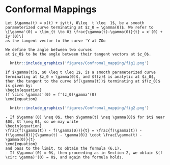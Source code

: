 # Conformal Mappings

```definition
Let $\gamma(t) = x(t) + iy(t), 0\leq  t \leq  1$, be a smooth parameterized curve terminating at $z_0 = \gamma(0)$. We refer to 
\[\gamma'(0) = \lim_{t \to 0} \frac{\gamma(t)-\gamma(0)}{t} = x'(0) + iy'(0)\]
as the tangent vector to the curve 'Y at ZOo
```

```definition
We define the angle between two curves 
at $z_0$ to be the angle between their tangent vectors at $z_O$.
```

```r
  knitr::include_graphics('figures/Confromal_mapping/fig1.png')
```

```theorem
If $\gamma(t)$, $0 \leq t \leq 1$, is a smooth parameterized curve terminating at $z_0 = \gamma(0)$, and $f(z)$ is analytic at $z_0$, then the tangent to the curve $f(\gamma(t))$ terminating at $f(z_0)$ is given by:
\begin{equation}
(f \circ \gamma)'(0) = f'(z_0)\gamma'(0)
\end{equation}
```

```r
  knitr::include_graphics('figures/Confromal_mapping/fig2.png')
```

```proof
- If $\gamma'(0) \neq 0$, then $\gamma(t) \neq \gamma(0)$ for $t$ near $0$, $t \neq 0$, so we may write 
\begin{equation}
\frac{f(\gamma(t)) - f(\gamma(0))}{t} = \frac{f(\gamma(t)) - f(\gamma(0))}{\gamma(t) - \gamma(0)} \cdot \frac{\gamma(t) - \gamma(0)}{t}
\end{equation}
and pass to the limit, to obtain the formula (6.1). 
- If $\gamma'(0) = 0$, then proceeding as in Section 2, we obtain $(f \circ \gamma)'(0) = 0$, and again the formula holds.

```


